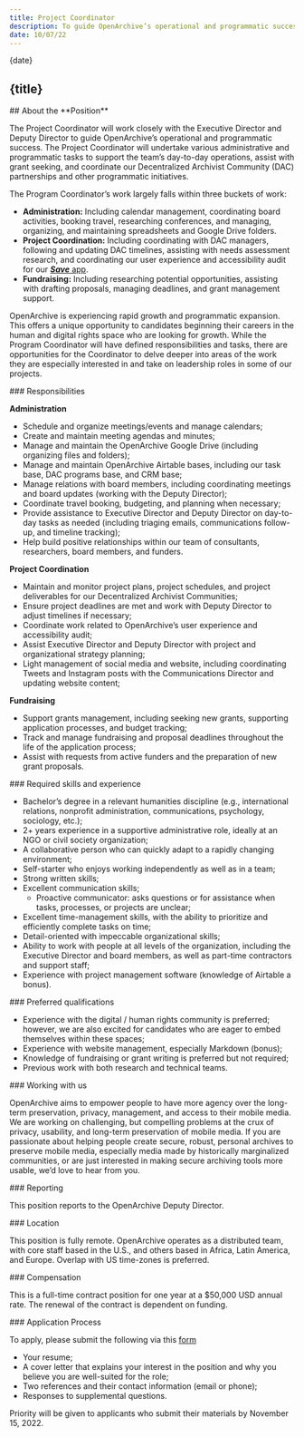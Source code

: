 ```yaml
---
title: Project Coordinator
description: To guide OpenArchive’s operational and programmatic success, we’re seeking a Project Coordinator who will support our team’s day-to-day operations, assist with grant seeking, and coordinate our Decentralized Archivist Community (DAC) partnerships and other programmatic initiatives.
date: 10/07/22
---
```



<JobHeaderSection>
{date}

## {title}

</JobHeaderSection>

<AboutSection />

<AboutPositionSection>
## About the **Position**

The Project Coordinator will work closely with the Executive Director and Deputy Director to guide OpenArchive’s operational and programmatic success. The Project Coordinator will undertake various administrative and programmatic tasks to support the team’s day-to-day operations, assist with grant seeking, and coordinate our Decentralized Archivist Community (DAC) partnerships and other programmatic initiatives.

The Program Coordinator’s work largely falls within three buckets of work:

- **Administration:** Including calendar management, coordinating board activities, booking travel, researching conferences, and managing, organizing, and maintaining spreadsheets and Google Drive folders. 
- **Project Coordination:** Including coordinating with DAC managers, following and updating DAC timelines, assisting with needs assessment research, and coordinating our user experience and accessibility audit for our [***Save*** app](https://open-archive.org/save).
- **Fundraising:** Including researching potential opportunities, assisting with drafting proposals, managing deadlines, and grant management support.

OpenArchive is experiencing rapid growth and programmatic expansion. This offers a unique opportunity to candidates beginning their careers in the human and digital rights space who are looking for growth. While the Program Coordinator will have defined responsibilities and tasks, there are opportunities for the Coordinator to delve deeper into areas of the work they are especially interested in and take on leadership roles in some of our projects.


</AboutPositionSection>

<DetailsSection>
<DetailItem>
### Responsibilities

**Administration**
- Schedule and organize meetings/events and manage calendars;
- Create and maintain meeting agendas and minutes;
- Manage and maintain the OpenArchive Google Drive (including organizing files and folders);
- Manage and maintain OpenArchive Airtable bases, including our task base, DAC programs base, and CRM base;
- Manage relations with board members, including coordinating meetings and board updates (working with the Deputy Director);
- Coordinate travel booking, budgeting, and planning when necessary;
- Provide assistance to Executive Director and Deputy Director on day-to-day tasks as needed (including triaging emails, communications follow-up, and timeline tracking);
- Help build positive relationships within our team of consultants, researchers, board members, and funders.

  
**Project Coordination**
- Maintain and monitor project plans, project schedules, and project deliverables for our Decentralized Archivist Communities;
- Ensure project deadlines are met and work with Deputy Director to adjust timelines if necessary;
- Coordinate work related to OpenArchive’s user experience and accessibility audit;
- Assist Executive Director and Deputy Director with project and organizational strategy planning;
- Light management of social media and website, including coordinating Tweets and Instagram posts with the Communications Director and updating website content;

  
**Fundraising**
- Support grants management, including seeking new grants, supporting application processes, and budget tracking;
- Track and manage fundraising and proposal deadlines throughout the life of the application process;
- Assist with requests from active funders and the preparation of new grant proposals.

</DetailItem>
<DetailItem>
### Required skills and experience

- Bachelor’s degree in a relevant humanities discipline (e.g., international relations, nonprofit administration, communications, psychology, sociology, etc.);
- 2+ years experience in a supportive administrative role, ideally at an NGO or civil society organization;
- A collaborative person who can quickly adapt to a rapidly changing environment;
- Self-starter who enjoys working independently as well as in a team;
- Strong written skills;
- Excellent communication skills;
    - Proactive communicator: asks questions or for assistance when tasks, processes, or projects are unclear;
- Excellent time-management skills, with the ability to prioritize and efficiently complete tasks on time;
- Detail-oriented with impeccable organizational skills;
- Ability to work with people at all levels of the organization, including the Executive Director and board members, as well as part-time contractors and support staff;
- Experience with project management software (knowledge of Airtable a bonus).


</DetailItem>
<DetailItem>
### Preferred qualifications

- Experience with the digital / human rights community is preferred; however, we are also excited for candidates who are eager to embed themselves within these spaces;
- Experience with website management, especially Markdown (bonus);
- Knowledge of fundraising or grant writing is preferred but not required;
- Previous work with both research and technical teams.
  
</DetailItem>
<DetailItem>
  ### Working with us

OpenArchive aims to empower people to have more agency over the long-term preservation, privacy, management, and access to their mobile media. We are working on challenging, but compelling problems at the crux of privacy, usability, and long-term preservation of mobile media. If you are passionate about helping people create secure, robust, personal archives to preserve mobile media, especially media made by historically marginalized communities, or are just interested in making secure archiving tools more usable, we’d love to hear from you.

</DetailItem>
<DetailItem>
  ### Reporting

This position reports to the OpenArchive Deputy Director.

</DetailItem>
<DetailItem>
  ### Location

This position is fully remote. OpenArchive operates as a distributed team, with core staff based in the U.S., and others based in Africa, Latin America, and Europe. Overlap with US time-zones is preferred.

</DetailItem>
<DetailItem>
  ### Compensation

This is a full-time contract position for one year at a $50,000 USD annual rate. The renewal of the contract is dependent on funding.

</DetailItem>
<DetailItem>
  ### Application Process

To apply, please submit the following via this [form](https://airtable.com/shrCnolihL9zW8ok8)

- Your resume;
- A cover letter that explains your interest in the position and why you believe you are well-suited for the role;
- Two references and their contact information (email or phone);
- Responses to supplemental questions.
  
Priority will be given to applicants who submit their materials by November 15, 2022.

</DetailItem>
</DetailsSection>

<DiverseSection />
